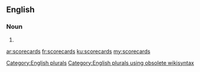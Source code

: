 ==English==

===Noun===
{{head|en}}

# {{plural of|scorecard}}

[[Category:English plurals]][[Category:English plurals using obsolete wikisyntax]]

[[ar:scorecards]]
[[fr:scorecards]]
[[ku:scorecards]]
[[my:scorecards]]